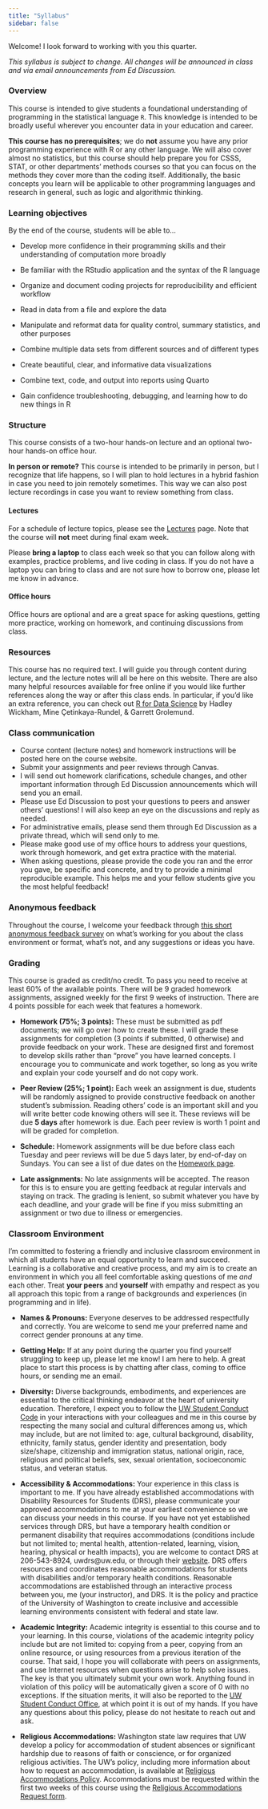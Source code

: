 ```yaml
---
title: "Syllabus"
sidebar: false
---
```


Welcome! I look forward to working with you this quarter.

*This syllabus is subject to change. All changes will be announced in class and via email announcements from Ed Discussion.*

### Overview

This course is intended to give students a foundational understanding of programming in the statistical language `R`. This knowledge is intended to be broadly useful wherever you encounter data in your education and career.

**This course has no prerequisites**; we do **not** assume you have any prior programming experience with R or any other language. We will also cover almost no statistics, but this course should help prepare you for CSSS, STAT, or other departments' methods courses so that you can focus on the methods they cover more than the coding itself. Additionally, the basic concepts you learn will be applicable to other programming languages and research in general, such as logic and algorithmic thinking.

### Learning objectives

By the end of the course, students will be able to...

-   Develop more confidence in their programming skills and their understanding of computation more broadly

-   Be familiar with the RStudio application and the syntax of the R language

-   Organize and document coding projects for reproducibility and efficient workflow

-   Read in data from a file and explore the data

-   Manipulate and reformat data for quality control, summary statistics, and other purposes

-   Combine multiple data sets from different sources and of different types

-   Create beautiful, clear, and informative data visualizations

-   Combine text, code, and output into reports using Quarto

-   Gain confidence troubleshooting, debugging, and learning how to do new things in R

### Structure

This course consists of a two-hour hands-on lecture and an optional two-hour hands-on office hour.

**In person or remote?** This course is intended to be primarily in person, but I recognize that life happens, so I will plan to hold lectures in a hybrid fashion in case you need to join remotely sometimes. This way we can also post lecture recordings in case you want to review something from class.

#### Lectures

For a schedule of lecture topics, please see the [Lectures](Lectures/lectures.qmd) page. Note that the course will **not** meet during final exam week.

Please **bring a laptop** to class each week so that you can follow along with examples, practice problems, and live coding in class. If you do not have a laptop you can bring to class and are not sure how to borrow one, please let me know in advance.

#### Office hours

Office hours are optional and are a great space for asking questions, getting more practice, working on homework, and continuing discussions from class.

### Resources

This course has no required text. I will guide you through content during lecture, and the lecture notes will all be here on this website. There are also many helpful resources available for free online if you would like further references along the way or after this class ends. In particular, if you'd like an extra reference, you can check out [R for Data Science](https://r4ds.hadley.nz/) by Hadley Wickham, Mine Çetinkaya-Rundel, & Garrett Grolemund.

### Class communication

-   Course content (lecture notes) and homework instructions will be posted here on the course website.
-   Submit your assignments and peer reviews through Canvas.
-   I will send out homework clarifications, schedule changes, and other important information through Ed Discussion announcements which will send you an email.
-   Please use Ed Discussion to post your questions to peers and answer others' questions! I will also keep an eye on the discussions and reply as needed.
-   For administrative emails, please send them through Ed Discussion as a private thread, which will send only to me.
-   Please make good use of my office hours to address your questions, work through homework, and get extra practice with the material.
-   When asking questions, please provide the code you ran and the error you gave, be specific and concrete, and try to provide a minimal reproducible example. This helps me and your fellow students give you the most helpful feedback!

### Anonymous feedback

Throughout the course, I welcome your feedback through [this short anonymous feedback survey](https://forms.gle/ukzZQn5XGQDia2jG9) on what's working for you about the class environment or format, what's not, and any suggestions or ideas you have.

### Grading

This course is graded as credit/no credit. To pass you need to receive at least 60% of the available points. There will be 9 graded homework assignments, assigned weekly for the first 9 weeks of instruction. There are 4 points possible for each week that features a homework.

-   **Homework (75%; 3 points):** These must be submitted as pdf documents; we will go over how to create these. I will grade these assignments for completion (3 points if submitted, 0 otherwise) and provide feedback on your work. These are designed first and foremost to develop skills rather than "prove" you have learned concepts. I encourage you to communicate and work together, so long as you write and explain your code yourself and do not copy work.

-   **Peer Review (25%; 1 point):** Each week an assignment is due, students will be randomly assigned to provide constructive feedback on another student's submission. Reading others' code is an important skill and you will write better code knowing others will see it. These reviews will be due **5 days** after homework is due. Each peer review is worth 1 point and will be graded for completion.

-   **Schedule:** Homework assignments will be due before class each Tuesday and peer reviews will be due 5 days later, by end-of-day on Sundays. You can see a list of due dates on the [Homework page](Homework/homework.qmd).

-   **Late assignments:** No late assignments will be accepted. The reason for this is to ensure you are getting feedback at regular intervals and staying on track. The grading is lenient, so submit whatever you have by each deadline, and your grade will be fine if you miss submitting an assignment or two due to illness or emergencies.


### Classroom Environment

I'm committed to fostering a friendly and inclusive classroom environment in which all students have an equal opportunity to learn and succeed. Learning is a collaborative and creative process, and my aim is to create an environment in which you all feel comfortable asking questions of me *and* each other. Treat **your peers** and **yourself** with empathy and respect as you all approach this topic from a range of backgrounds and experiences (in programming and in life).

-   **Names & Pronouns:** Everyone deserves to be addressed respectfully and correctly. You are welcome to send me your preferred name and correct gender pronouns at any time.

-   **Getting Help:** If at any point during the quarter you find yourself struggling to keep up, please let me know! I am here to help. A great place to start this process is by chatting after class, coming to office hours, or sending me an email.

-   **Diversity:** Diverse backgrounds, embodiments, and experiences are essential to the critical thinking endeavor at the heart of university education. Therefore, I expect you to follow the [UW Student Conduct Code](https://www.washington.edu/cssc/for-students/student-code-of-conduct/) in your interactions with your colleagues and me in this course by respecting the many social and cultural differences among us, which may include, but are not limited to: age, cultural background, disability, ethnicity, family status, gender identity and presentation, body size/shape, citizenship and immigration status, national origin, race, religious and political beliefs, sex, sexual orientation, socioeconomic status, and veteran status.

-   **Accessibility & Accommodations:** Your experience in this class is important to me. If you have already established accommodations with Disability Resources for Students (DRS), please communicate your approved accommodations to me at your earliest convenience so we can discuss your needs in this course. If you have not yet established services through DRS, but have a temporary health condition or permanent disability that requires accommodations (conditions include but not limited to; mental health, attention-related, learning, vision, hearing, physical or health impacts), you are welcome to contact DRS at 206-543-8924, uwdrs\@uw.edu, or through their [website](https://depts.washington.edu/uwdrs/). DRS offers resources and coordinates reasonable accommodations for students with disabilities and/or temporary health conditions. Reasonable accommodations are established through an interactive process between you, me (your instructor), and DRS. It is the policy and practice of the University of Washington to create inclusive and accessible learning environments consistent with federal and state law.

-   **Academic Integrity:** Academic integrity is essential to this course and to your learning. In this course, violations of the academic integrity policy include but are not limited to: copying from a peer, copying from an online resource, or using resources from a previous iteration of the course. That said, I hope you will collaborate with peers on assignments, and use Internet resources when questions arise to help solve issues. The key is that you ultimately submit your own work. Anything found in violation of this policy will be automatically given a score of 0 with no exceptions. If the situation merits, it will also be reported to the [UW Student Conduct Office](https://www.washington.edu/cssc/), at which point it is out of my hands. If you have any questions about this policy, please do not hesitate to reach out and ask.

-   **Religious Accommodations:** Washington state law requires that UW develop a policy for accommodation of student absences or significant hardship due to reasons of faith or conscience, or for organized religious activities. The UW's policy, including more information about how to request an accommodation, is available at [Religious Accommodations Policy](https://registrar.washington.edu/staffandfaculty/religious-accommodations-policy/). Accommodations must be requested within the first two weeks of this course using the [Religious Accommodations Request form](https://registrar.washington.edu/students/religious-accommodations-request/).
